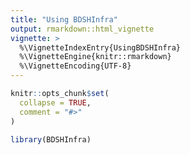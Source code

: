 ```yaml
---
title: "Using BDSHInfra"
output: rmarkdown::html_vignette
vignette: >
  %\VignetteIndexEntry{UsingBDSHInfra}
  %\VignetteEngine{knitr::rmarkdown}
  %\VignetteEncoding{UTF-8}
---
```


```r
knitr::opts_chunk$set(
  collapse = TRUE,
  comment = "#>"
)
```

```r
library(BDSHInfra)
```
